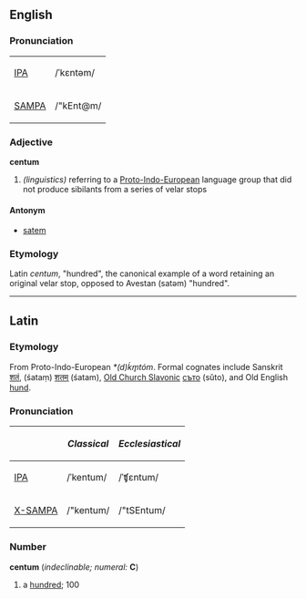 ==English==
===Pronunciation===
{| border=1 cellpadding=5
| [[w:IPA|IPA]] || /ˈkɛntəm/
|-
| [[w:SAMPA|SAMPA]] || /"kEnt@m/
|}

===Adjective===
'''centum'''
# ''(linguistics)'' referring to a [[Proto-Indo-European]] language group that did not produce sibilants from a series of velar stops

====Antonym====
*[[satem]]

===Etymology===
Latin ''centum'', "hundred", the canonical example of a word retaining an original velar stop,  opposed to Avestan <!-- insert proper spelling here whenever Avestan gets accepted into Unicode --> (satəm) "hundred".

----
==Latin==
===Etymology===
From Proto-Indo-European ''*(d)ḱm̥tóm''.  Formal cognates include Sanskrit [[शतं]], (śataṃ) [[शतम्]] (śatam), [[Old Church Slavonic]] [[съто]] (sŭto), and Old English [[hund]].

===Pronunciation===
{| border=1 cellpadding=5
! !! ''Classical'' !! ''Ecclesiastical''
|-
| [[w:IPA|IPA]] || /ˈkentum/ || /ˈʧɛntum/
|-
| [[w:X-SAMPA|X-SAMPA]] || /"kentum/ || /"tSEntum/
|}

===Number===
'''centum''' (''indeclinable; numeral:'' '''C''')
# a [[hundred]]; 100